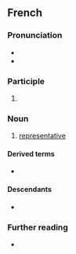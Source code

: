 {{also|representant}}
==French==

===Pronunciation===
* {{fr-IPA}}
* {{audio|fr|Fr-représentant.ogg|audio}}

===Participle===
{{head|fr|present participle}}

# {{present participle of|fr|représenter}}

===Noun===
{{fr-noun|m|f=représentante}}

# [[representative]]

====Derived terms====
* {{l|fr|représentant légal}}

====Descendants====
* {{desc|de|Repräsentant|bor=1}}

===Further reading===
* {{R:TLFi}}